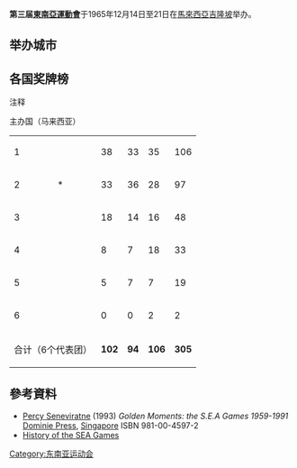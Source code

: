 {{Infobox games
| Name                   = 第三届東南亞運動會
| Host city              = [[馬來西亞|馬來西亞]][[吉隆坡|吉隆坡]]
| Logo                   = <!-- 檔案不存在 3rd_seap_games.png ，可從英文維基百科取得 -->
| Optional caption       = 
| Events                 = 14
| Nations participating  = 7
| Athletes participating = 1300
| Opening ceremony       = December 14, 1965
| Closing ceremony       = December 21, 1965
| Officially opened by   = Ismail Nasiruddin of Terengganu
| Athlete's Oath         =
| Judge's Oath           =
| Torch lighter          =
| Ceremony venue         = [[默迪卡體育場|默迪卡體育場]]}}

'''第三届[[東南亞運動會|東南亞運動會]]'''于1965年12月14日至21日在[[馬來西亞|馬來西亞]][[吉隆坡|吉隆坡]]举办。

==举办城市==

==各国奖牌榜==
;注释
{{color box|border=darkgray|#ccccff| <nowiki>*</nowiki> }} 主办国（马来西亚）
{| {{RankedMedalTable|class=wikitable sortable plainrowheaders|caption=1965年東南亞半島運動會奖牌榜}}
|-
|1||align=left|{{flagIOC2team|THA|1965年東南亞半島運動會}}||38||33||35||106
|-style="background:#ccccff"
|2||align=left|{{flagIOC2team|MAS|1965年東南亞半島運動會}}*||33||36||28||97
|-
|3||align=left|{{flagIOC2team|SIN|1965年東南亞半島運動會}}||18||14||16||48
|-
|4||align=left|{{flagIOC2team|BIR|1965年東南亞半島運動會}}||8||7||18||33
|-
|5||align=left|{{flagIOC2team|VIE|1965年東南亞半島運動會}}||5||7||7||19
|-
|6||align=left|{{flagIOC2team|LAO|1965年東南亞半島運動會}}||0||0||2||2
|-class="sortbottom"
!colspan=2|合计（6个代表团）||'''102'''||'''94'''||'''106'''||'''305'''
|}

==參考資料==
*[[Percy_Seneviratne|Percy Seneviratne]] (1993) ''Golden Moments: the S.E.A Games 1959-1991'' [[Dominie_Press|Dominie Press]], [[Singapore|Singapore]] ISBN 981-00-4597-2
*[https://web.archive.org/web/20120812175037/http://www.olympic.org.my/web/gamesrecords/sea/sea_history.htm History of the SEA Games]

{{東南亞運動會}}

[[Category:东南亚运动会|Category:东南亚运动会]]